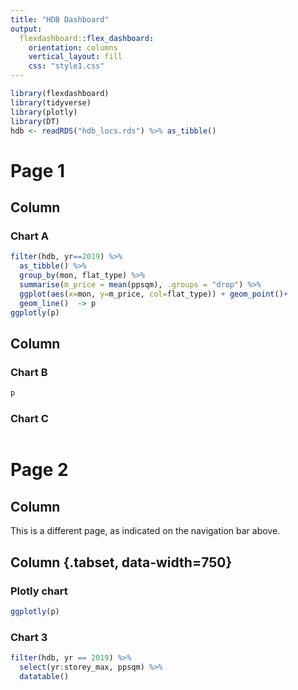 ```yaml
---
title: "HDB Dashboard"
output: 
  flexdashboard::flex_dashboard:
    orientation: columns
    vertical_layout: fill
    css: "style1.css"
---
```


```r
library(flexdashboard)
library(tidyverse)
library(plotly)
library(DT)
hdb <- readRDS("hdb_locs.rds") %>% as_tibble()
```

# Page 1

Column {data-width=650}
-----------------------------------------------------------------------

### Chart A

```r
filter(hdb, yr==2019) %>% 
  as_tibble() %>% 
  group_by(mon, flat_type) %>% 
  summarise(m_price = mean(ppsqm), .groups = "drop") %>%   
  ggplot(aes(x=mon, y=m_price, col=flat_type)) + geom_point()+ 
  geom_line()  -> p
ggplotly(p)
```

Column {data-width=350}
-----------------------------------------------------------------------

### Chart B

```r
p

```

### Chart C

```r

```


# Page 2


Column {data-width=250}
-------------------------------------
    
This is a different page, as indicated on the navigation bar above.
   
Column {.tabset, data-width=750}
-------------------------------------
   
### Plotly chart

```r
ggplotly(p)
```   
 
### Chart 3
    
```r
filter(hdb, yr == 2019) %>% 
  select(yr:storey_max, ppsqm) %>% 
  datatable()
```
